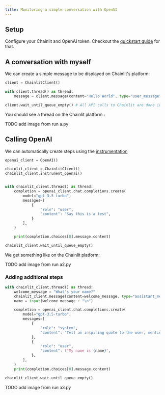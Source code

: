 ```yaml
---
title: Monitoring a simple conversation with OpenAI
---
```


## Setup

Configure your Chainlit and OpenAI token. Checkout the [quickstart guide](/python-client/get-started/quickstart) for that.

## A conversation with myself

We can create a simple message to be displayed on Chainlit's platform:

```python
client = ChainlitClient()

with client.thread() as thread:
    message = client.message(content="Hello World", type="user_message")

client.wait_until_queue_empty() # All API calls to Chainlit are done in background

```

You should see a thread on the Chainlit platform :

TODO add image from run a.py

## Calling OpenAI

We can automatically create steps using the [instrumentation](concepts/instrumentation)

```python
openai_client = OpenAI()

chainlit_client = ChainlitClient()
chainlit_client.instrument_openai()


with chainlit_client.thread() as thread:
    completion = openai_client.chat.completions.create(
        model="gpt-3.5-turbo",
        messages=[
            {
                "role": "user",
                "content": "Say this is a test",
            }
        ],
    )

    print(completion.choices[0].message.content)

chainlit_client.wait_until_queue_empty()

```

We get something like on the Chainlit platform:

TODO add image from run a2.py

### Adding additional steps

```python
with chainlit_client.thread() as thread:
    welcome_message = "What's your name?"
    chainlit_client.message(content=welcome_message, type="assistant_message")
    name = input(welcome_message + "\n")

    completion = openai_client.chat.completions.create(
        model="gpt-3.5-turbo",
        messages=[
            {
                "role": "system",
                "content": "Tell an inspiring quote to the user, mentioning their name. Be extremely supportive while keeping it short. Write one sentence per line.",
            },
            {
                "role": "user",
                "content": f"My name is {name}",
            },
        ],
    )
    print(completion.choices[0].message.content)

chainlit_client.wait_until_queue_empty()
```

TODO add image from run a3.py
